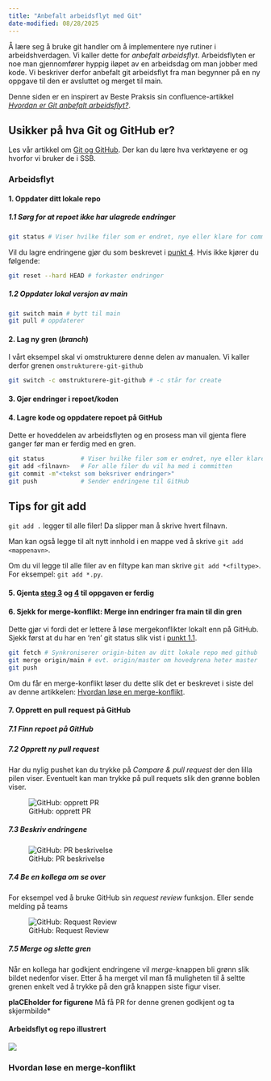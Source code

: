 ```yaml
---
title: "Anbefalt arbeidsflyt med Git"
date-modified: 08/28/2025
---
```



Å lære seg å bruke git handler om å implementere nye rutiner i arbeidshverdagen. Vi kaller dette for *anbefalt arbeidsflyt*. Arbeidsflyten er noe man gjennomfører hyppig iløpet av en arbeidsdag om man jobber med kode. Vi beskriver derfor anbefalt git arbeidsflyt fra man begynner på en ny oppgave til den er avsluttet og merget til main.

Denne siden er en inspirert av Beste Praksis sin confluence-artikkel [*Hvordan er Git anbefalt arbeidsflyt?*](https://statistics-norway.atlassian.net/wiki/spaces/BEST/pages/3206283277/Hvordan+er+anbefalt+git+arbeidsflyt).



::: {.callout-tip}
# Usikker på hva Git og GitHub er?
Les vår artikkel om [Git og GitHub](git-og-github.qmd). Der kan du lære hva verktøyene er og hvorfor vi bruker de i SSB.
:::

### Arbeidsflyt

#### 1. Oppdater ditt lokale repo

##### 1.1 Sørg for at repoet ikke har ulagrede endringer 
```.bash
git status # Viser hvilke filer som er endret, nye eller klare for commit
```
Vil du lagre endringene gjør du som beskrevet i [punkt 4](git-arbeidsflyt.qmd#lagre-kode-og-oppdatere-repoet-på-github). Hvis ikke kjører du følgende:

```.bash
git reset --hard HEAD # forkaster endringer
```
##### 1.2 Oppdater lokal versjon av main
```.bash
git switch main # bytt til main
git pull # oppdaterer
```

#### 2. Lag ny gren (*branch*)

I vårt eksempel skal vi omstrukturere denne delen av manualen. Vi kaller derfor grenen `omstrukturere-git-github`

```.bash
git switch -c omstrukturere-git-github # -c står for create
```

#### 3. Gjør endringer i repoet/koden

#### 4. Lagre kode og oppdatere repoet på GitHub

Dette er hoveddelen av arbeidsflyten og en prosess man vil gjenta flere ganger før man er ferdig med en gren.

```.bash
git status          # Viser hvilke filer som er endret, nye eller klare for commit
git add <filnavn>   # For alle filer du vil ha med i committen
git commit -m"<tekst som beksriver endringer>" 
git push            # Sender endringene til GitHub
```

::: {.callout-tip}
# Tips for git add
`git add .` legger til alle filer! Da slipper man å skrive hvert filnavn.

Man kan også legge til alt nytt innhold i en mappe ved å skrive `git add <mappenavn>`.

Om du vil legge til alle filer av en filtype kan man skrive `git add *<filtype>`. For eksempel: `git add *.py`.
:::

#### 5. Gjenta [steg 3](git-arbeidsflyt.qmd#gjør-endringer-i-repoetkoden) og [4](git-arbeidsflyt.qmd#lagre-kode-og-oppdatere-repoet-på-github) til oppgaven er ferdig

#### 6. Sjekk for merge-konflikt: Merge inn endringer fra main til din gren

Dette gjør vi fordi det er lettere å løse mergekonflikter lokalt enn på GitHub. Sjekk først at du har en 'ren' git status slik vist i [punkt 1.1](git-arbeidsflyt.qmd#sørg-for-at-repoet-ikke-har-ulagrede-endringer).

```.bash
git fetch # Synkroniserer origin-biten av ditt lokale repo med github
git merge origin/main # evt. origin/master om hovedgrena heter master
git push
```

Om du får en merge-konflikt løser du dette slik det er beskrevet i siste del av denne artikkelen: [Hvordan løse en merge-konflikt](git-arbeidsflyt.qmd#hvordan-løse-en-merge-konflikt). 

#### 7. Opprett en pull request på GitHub

##### 7.1 Finn repoet på GitHub

##### 7.2 Opprett ny pull request

Har du nylig pushet kan du trykke på *Compare & pull request* der den lilla pilen  viser. Eventuelt kan man trykke på pull requets slik den grønne boblen viser.

![GitHub: opprett PR](../images/git-arbeidsflyt/github-pr1.png)

##### 7.3 Beskriv endringene
![GitHub: PR beskrivelse](../images/git-arbeidsflyt/github-pr2.png)


##### 7.4 Be en kollega om se over 

For eksempel ved å bruke GitHub sin *request review* funksjon. Eller sende melding på teams 

![GitHub: Request Review](../images/git-arbeidsflyt/github-pr3.png)

##### 7.5 Merge og slette gren

Når en kollega har godkjent endringene vil *merge*-knappen bli grønn slik bildet nedenfor viser. Etter å ha merget vil man få muligheten til å seltte grenen enkelt ved å trykke på den grå knappen siste figur viser.

**plaCEholder for figurene** Må få PR for denne grenen godkjent og ta skjermbilde*


#### Arbeidsflyt og repo illustrert

![](../images/git-arbeidsflyt/git-arbeidsflyt-tegning.png)

### Hvordan løse en merge-konflikt
